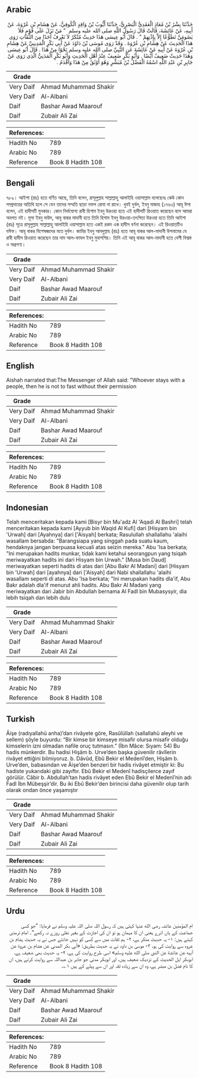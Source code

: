 ## Arabic


<div dir="rtl" lang="ar" style={{fontSize:'larger',backgroundColor:'#f8f9fa',padding:20}}>
حَدَّثَنَا بِشْرُ بْنُ مُعَاذٍ الْعَقَدِيُّ الْبَصْرِيُّ، حَدَّثَنَا أَيُّوبُ بْنُ وَاقِدٍ الْكُوفِيُّ، عَنْ هِشَامِ بْنِ عُرْوَةَ، عَنْ أَبِيهِ، عَنْ عَائِشَةَ، قَالَتْ قَالَ رَسُولُ اللَّهِ صلى الله عليه وسلم ‏ "‏ مَنْ نَزَلَ عَلَى قَوْمٍ فَلاَ يَصُومَنَّ تَطَوُّعًا إِلاَّ بِإِذْنِهِمْ ‏"‏ ‏.‏ قَالَ أَبُو عِيسَى هَذَا حَدِيثٌ مُنْكَرٌ لاَ نَعْرِفُ أَحَدًا مِنَ الثِّقَاتِ رَوَى هَذَا الْحَدِيثَ عَنْ هِشَامِ بْنِ عُرْوَةَ ‏.‏ وَقَدْ رَوَى مُوسَى بْنُ دَاوُدَ عَنْ أَبِي بَكْرٍ الْمَدِينِيِّ عَنْ هِشَامِ بْنِ عُرْوَةَ عَنْ أَبِيهِ عَنْ عَائِشَةَ عَنِ النَّبِيِّ صلى الله عليه وسلم نَحْوًا مِنْ هَذَا ‏.‏ قَالَ أَبُو عِيسَى وَهَذَا حَدِيثٌ ضَعِيفٌ أَيْضًا ‏.‏ وَأَبُو بَكْرٍ ضَعِيفٌ عِنْدَ أَهْلِ الْحَدِيثِ وَأَبُو بَكْرٍ الْمَدَنِيُّ الَّذِي رَوَى عَنْ جَابِرِ بْنِ عَبْدِ اللَّهِ اسْمُهُ الْفَضْلُ بْنُ مُبَشِّرٍ وَهُوَ أَوْثَقُ مِنْ هَذَا وَأَقْدَمُ ‏.‏
</div>
<div style={{backgroundColor:'#f8f9fa',padding:20, marginBottom: 10}}><table> <thead> <tr> <th>Grade</th> <th></th> </tr> </thead> <tbody> <tr><td>Very Daif</td><td>Ahmad Muhammad Shakir</td></tr><tr><td>Very Daif</td><td>Al-Albani</td></tr><tr><td>Daif</td><td>Bashar Awad Maarouf</td></tr><tr><td>Daif</td><td>Zubair Ali Zai</td></tr></tbody></table><table> <thead> <tr> <th>References:</th> <th></th> </tr> </thead> <tbody><tr><td>Hadith No</td><td>789</td></tr><tr><td>Arabic No</td><td>789</td></tr><tr><td>Reference</td><td>Book 8 Hadith 108</td></tr></tbody></table></div>

## Bengali


<div dir="ltr" lang="bn" style={{fontSize:'larger',backgroundColor:'#f8f9fa',padding:20}}>
৭৮৯। আইশা (রাঃ) হতে বর্ণিত আছে, তিনি বলেন, রাসূলুল্লাহ সাল্লাল্লাহু আলাইহি ওয়াসাল্লাম বলেছেনঃ কেউ কোন সম্প্রদায়ের অতিথি হলে সে যেন তাদের সম্মতি ছাড়া নফল রোযা না রাখে। খুবই দুর্বল, ইবনু মাজাহ (১৭৬৩) আবূ ঈসা বলেন, এই হাদীসটি মুনকার। কোন নিৰ্ভযোগ্য রাবী হিশাম ইবনু উরওয়া হতে এই হাদীসটি রিওয়াত করেছেন বলে আমরা অবগত নই। মূসা ইবনু দাউদ, আবূ বাকর মাদানী হতে তিনি হিশাম ইবনু উরওয়া-তৎপিতা উরওয়া হতে তিনি আইশা (রাঃ) সূত্রে রাসূলুল্লাহ সাল্লাল্লাহু আলাইহি ওয়াসাল্লাম হতে একই রকম এক হাদীস বর্ণনা করেছেন। এই রিওয়াতটিও যঈফ। আবূ বাকর বিশেষজ্ঞদের মতে দুর্বল। জাবির ইবনু আবদুল্লাহ (রাঃ) হতে আবূ বাকর আল-মাদানী উপনামের যে রাবী হাদীস রিওয়াত করেছেন তার নাম আল-ফাযল ইবনু মুবাশশির। তিনি এই আবূ বাকর আল-মাদানী হতে বেশী বিশ্বস্ত ও অগ্রগণ্য।
</div>
<div style={{backgroundColor:'#f8f9fa',padding:20, marginBottom: 10}}><table> <thead> <tr> <th>Grade</th> <th></th> </tr> </thead> <tbody> <tr><td>Very Daif</td><td>Ahmad Muhammad Shakir</td></tr><tr><td>Very Daif</td><td>Al-Albani</td></tr><tr><td>Daif</td><td>Bashar Awad Maarouf</td></tr><tr><td>Daif</td><td>Zubair Ali Zai</td></tr></tbody></table><table> <thead> <tr> <th>References:</th> <th></th> </tr> </thead> <tbody><tr><td>Hadith No</td><td>789</td></tr><tr><td>Arabic No</td><td>789</td></tr><tr><td>Reference</td><td>Book 8 Hadith 108</td></tr></tbody></table></div>

## English


<div dir="ltr" lang="en" style={{fontSize:'larger',backgroundColor:'#f8f9fa',padding:20}}>
Aishah narrated that:The Messenger of Allah said: "Whoever stays with a people, then he is not to fast without their permission
</div>
<div style={{backgroundColor:'#f8f9fa',padding:20, marginBottom: 10}}><table> <thead> <tr> <th>Grade</th> <th></th> </tr> </thead> <tbody> <tr><td>Very Daif</td><td>Ahmad Muhammad Shakir</td></tr><tr><td>Very Daif</td><td>Al-Albani</td></tr><tr><td>Daif</td><td>Bashar Awad Maarouf</td></tr><tr><td>Daif</td><td>Zubair Ali Zai</td></tr></tbody></table><table> <thead> <tr> <th>References:</th> <th></th> </tr> </thead> <tbody><tr><td>Hadith No</td><td>789</td></tr><tr><td>Arabic No</td><td>789</td></tr><tr><td>Reference</td><td>Book 8 Hadith 108</td></tr></tbody></table></div>

## Indonesian


<div dir="ltr" lang="id" style={{fontSize:'larger',backgroundColor:'#f8f9fa',padding:20}}>
Telah menceritakan kepada kami [Bisyr bin Mu'adz Al 'Aqadi Al Bashri] telah menceritakan kepada kami [Ayyub bin Waqid Al Kufi] dari [Hisyam bin 'Urwah] dari [Ayahnya] dari ['Aisyah] berkata; Rasulullah shallallahu 'alaihi wasallam bersabda: "Barangsiapa yang singgah pada suatu kaum, hendaknya jangan berpuasa kecuali atas seizin mereka." Abu 'Isa berkata; "Ini merupakan hadits munkar, tidak kami ketahui seorangpun yang tsiqah meriwayatkan hadits ini dari Hisyam bin Urwah." [Musa bin Daud] meriwayatkan seperti hadits di atas dari [Abu Bakr Al Madani] dari [Hisyam bin 'Urwah] dari [ayahnya] dari ['Aisyah] dari Nabi shallallahu 'alaihi wasallam seperti di atas. Abu 'Isa berkata; "Ini merupakan hadits dla'if, Abu Bakr adalah dla'if menurut ahli hadits. Abu Bakr Al Madani yang meriwayatkan dari Jabir bin Abdullah bernama Al Fadl bin Mubasysyir, dia lebih tsiqah dan lebih dulu
</div>
<div style={{backgroundColor:'#f8f9fa',padding:20, marginBottom: 10}}><table> <thead> <tr> <th>Grade</th> <th></th> </tr> </thead> <tbody> <tr><td>Very Daif</td><td>Ahmad Muhammad Shakir</td></tr><tr><td>Very Daif</td><td>Al-Albani</td></tr><tr><td>Daif</td><td>Bashar Awad Maarouf</td></tr><tr><td>Daif</td><td>Zubair Ali Zai</td></tr></tbody></table><table> <thead> <tr> <th>References:</th> <th></th> </tr> </thead> <tbody><tr><td>Hadith No</td><td>789</td></tr><tr><td>Arabic No</td><td>789</td></tr><tr><td>Reference</td><td>Book 8 Hadith 108</td></tr></tbody></table></div>

## Turkish


<div dir="ltr" lang="tr" style={{fontSize:'larger',backgroundColor:'#f8f9fa',padding:20}}>
Âişe (radıyallahü anha)’dan rivâyete göre, Rasûlüllah (sallallahü aleyhi ve sellem) şöyle buyurdu: “Bir kimse bir kimseye misafir olursa misafir olduğu kimselerin izni olmadan nafile oruç tutmasın.” (İbn Mâce: Sıyam: 54) Bu hadis münkerdir. Bu hadisi Hişâm b. Urve’den başka güvenilir râvîlerin rivâyet ettiğini bilmiyoruz. b. Dâvûd, Ebû Bekir el Medenî’den, Hişâm b. Urve’den, babasından ve Âişe’den benzeri bir hadis rivâyet etmiştir ki: Bu hadiste yukarıdaki gibi zayıftır. Ebû Bekir el Medenî hadisçilerce zayıf görülür. Câbir b. Abdullah’tan hadis rivâyet eden Ebû Bekir el Medenî’nin adı Fadl İbn Mübeşşir’dir. Bu iki Ebû Bekir’den birincisi daha güvenilir olup tarih olarak ondan önce yaşamıştır
</div>
<div style={{backgroundColor:'#f8f9fa',padding:20, marginBottom: 10}}><table> <thead> <tr> <th>Grade</th> <th></th> </tr> </thead> <tbody> <tr><td>Very Daif</td><td>Ahmad Muhammad Shakir</td></tr><tr><td>Very Daif</td><td>Al-Albani</td></tr><tr><td>Daif</td><td>Bashar Awad Maarouf</td></tr><tr><td>Daif</td><td>Zubair Ali Zai</td></tr></tbody></table><table> <thead> <tr> <th>References:</th> <th></th> </tr> </thead> <tbody><tr><td>Hadith No</td><td>789</td></tr><tr><td>Arabic No</td><td>789</td></tr><tr><td>Reference</td><td>Book 8 Hadith 108</td></tr></tbody></table></div>

## Urdu


<div dir="rtl" lang="ur" style={{fontSize:'larger',backgroundColor:'#f8f9fa',padding:20}}>
ام المؤمنین عائشہ رضی الله عنہا کہتی ہیں کہ رسول اللہ صلی اللہ علیہ وسلم نے فرمایا: ”جو کسی جماعت کے ہاں اترے یعنی ان کا مہمان ہو تو ان کی اجازت کے بغیر نفلی روزے نہ رکھے“۔ امام ترمذی کہتے ہیں: ۱- یہ حدیث منکر ہے، ۲- ہم ثقات میں سے کسی کو نہیں جانتے جس نے یہ حدیث ہشام بن عروہ سے روایت کی ہو، ۳- موسیٰ بن داود نے یہ حدیث بطریق: «أبي بكر المدني عن هشام بن عروة عن أبيه عن عائشة عن النبي صلى الله عليه وسلم» اسی طرح روایت کی ہے، ۴- یہ حدیث بھی ضعیف ہے، ابوبکر اہل الحدیث کے نزدیک ضعیف ہیں، اور ابوبکر مدنی جو جابر بن عبداللہ سے روایت کرتے ہیں، ان کا نام فضل بن مبشر ہے، وہ ان سے زیادہ ثقہ اور ان سے پہلے کے ہیں ۱؎۔
</div>
<div style={{backgroundColor:'#f8f9fa',padding:20, marginBottom: 10}}><table> <thead> <tr> <th>Grade</th> <th></th> </tr> </thead> <tbody> <tr><td>Very Daif</td><td>Ahmad Muhammad Shakir</td></tr><tr><td>Very Daif</td><td>Al-Albani</td></tr><tr><td>Daif</td><td>Bashar Awad Maarouf</td></tr><tr><td>Daif</td><td>Zubair Ali Zai</td></tr></tbody></table><table> <thead> <tr> <th>References:</th> <th></th> </tr> </thead> <tbody><tr><td>Hadith No</td><td>789</td></tr><tr><td>Arabic No</td><td>789</td></tr><tr><td>Reference</td><td>Book 8 Hadith 108</td></tr></tbody></table></div>
